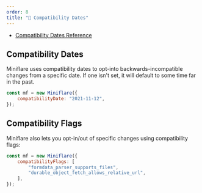 ```yaml
---
order: 8
title: "📅 Compatibility Dates"
---
```


- [Compatibility Dates Reference](https://developers.cloudflare.com/workers/platform/compatibility-dates)

## Compatibility Dates

Miniflare uses compatibility dates to opt-into backwards-incompatible changes
from a specific date. If one isn't set, it will default to some time far in the
past.


```js
const mf = new Miniflare({
	compatibilityDate: "2021-11-12",
});
```

## Compatibility Flags

Miniflare also lets you opt-in/out of specific changes using compatibility
flags:

```js
const mf = new Miniflare({
	compatibilityFlags: [
		"formdata_parser_supports_files",
		"durable_object_fetch_allows_relative_url",
	],
});
```
